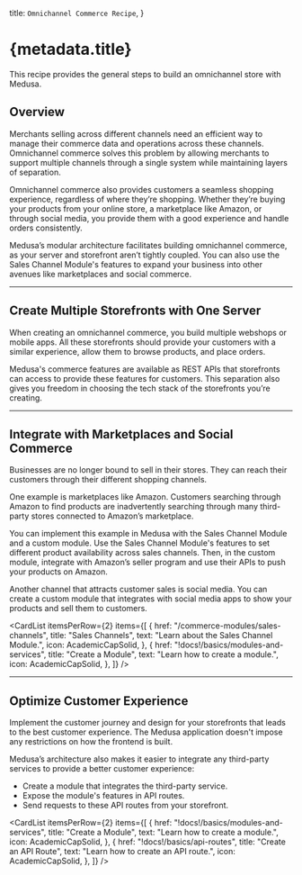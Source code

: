 
  title: `Omnichannel Commerce Recipe`,
}

# {metadata.title}

This recipe provides the general steps to build an omnichannel store with Medusa.

## Overview

Merchants selling across different channels need an efficient way to manage their commerce data and operations across these channels. Omnichannel commerce solves this problem by allowing merchants to support multiple channels through a single system while maintaining layers of separation.

Omnichannel commerce also provides customers a seamless shopping experience, regardless of where they’re shopping. Whether they’re buying your products from your online store, a marketplace like Amazon, or through social media, you provide them with a good experience and handle orders consistently.

Medusa’s modular architecture facilitates building omnichannel commerce, as your server and storefront aren’t tightly coupled. You can also use the Sales Channel Module's features to expand your business into other avenues like marketplaces and social commerce.

---

## Create Multiple Storefronts with One Server

When creating an omnichannel commerce, you build multiple webshops or mobile apps. All these storefronts should provide your customers with a similar experience, allow them to browse products, and place orders.

Medusa's commerce features are available as REST APIs that storefronts can access to provide these features for customers. This separation also gives you freedom in choosing the tech stack of the storefronts you’re creating.

<Card
  href="!api!/store"
  title="Store REST APIs"
  text="Check out available Store REST APIs in Medusa."
  icon={AcademicCapSolid}
/>

---

## Integrate with Marketplaces and Social Commerce

Businesses are no longer bound to sell in their stores. They can reach their customers through their different shopping channels.

One example is marketplaces like Amazon. Customers searching through Amazon to find products are inadvertently searching through many third-party stores connected to Amazon’s marketplace.

You can implement this example in Medusa with the Sales Channel Module and a custom module. Use the Sales Channel Module's features to set different product availability across sales channels. Then, in the custom module, integrate with Amazon’s seller program and use their APIs to push your products on Amazon.

Another channel that attracts customer sales is social media. You can create a custom module that integrates with social media apps to show your products and sell them to customers.

<CardList itemsPerRow={2} items={[
  {
    href: "/commerce-modules/sales-channels",
    title: "Sales Channels",
    text: "Learn about the Sales Channel Module.",
    icon: AcademicCapSolid,
  },
  {
    href: "!docs!/basics/modules-and-services",
    title: "Create a Module",
    text: "Learn how to create a module.",
    icon: AcademicCapSolid,
  },
]} />

---

## Optimize Customer Experience

Implement the customer journey and design for your storefronts that leads to the best customer experience. The Medusa application doesn't impose any restrictions on how the frontend is built.

Medusa’s architecture also makes it easier to integrate any third-party services to provide a better customer experience:

- Create a module that integrates the third-party service.
- Expose the module's features in API routes.
- Send requests to these API routes from your storefront.

<CardList itemsPerRow={2} items={[
  {
    href: "!docs!/basics/modules-and-services",
    title: "Create a Module",
    text: "Learn how to create a module.",
    icon: AcademicCapSolid,
  },
  {
    href: "!docs!/basics/api-routes",
    title: "Create an API Route",
    text: "Learn how to create an API route.",
    icon: AcademicCapSolid,
  },
]} />
